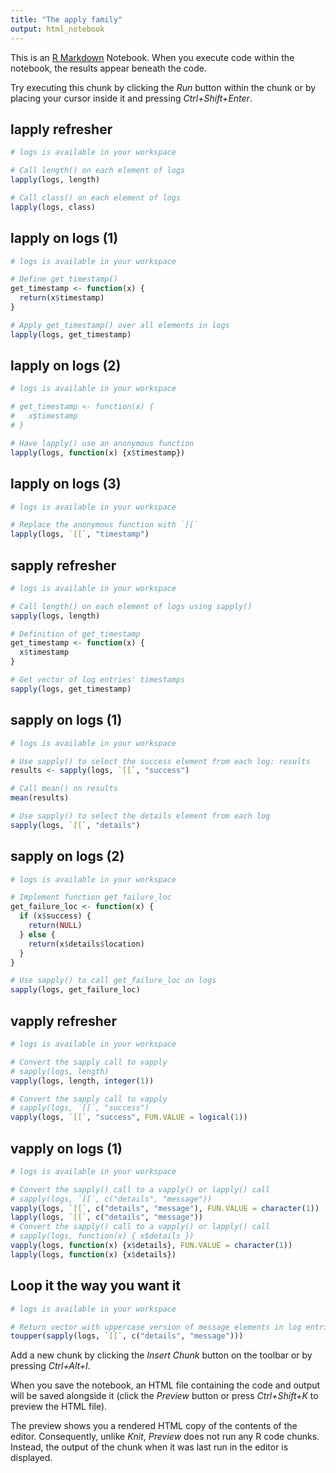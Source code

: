 ```yaml
---
title: "The apply family"
output: html_notebook
---
```


This is an [R Markdown](http://rmarkdown.rstudio.com) Notebook. When you execute code within the notebook, the results appear beneath the code. 

Try executing this chunk by clicking the *Run* button within the chunk or by placing your cursor inside it and pressing *Ctrl+Shift+Enter*. 

## lapply refresher

```r
# logs is available in your workspace

# Call length() on each element of logs
lapply(logs, length)

# Call class() on each element of logs
lapply(logs, class)
```

## lapply on logs (1)

```r
# logs is available in your workspace

# Define get_timestamp()
get_timestamp <- function(x) {
  return(x$timestamp)
}

# Apply get_timestamp() over all elements in logs
lapply(logs, get_timestamp)
```

## lapply on logs (2)

```r
# logs is available in your workspace

# get_timestamp <- function(x) {
#   x$timestamp
# }

# Have lapply() use an anonymous function
lapply(logs, function(x) {x$timestamp})
```

## lapply on logs (3)

```r
# logs is available in your workspace

# Replace the anonymous function with `[[` 
lapply(logs, `[[`, "timestamp")
```

## sapply refresher

```r
# logs is available in your workspace

# Call length() on each element of logs using sapply()
sapply(logs, length)

# Definition of get_timestamp
get_timestamp <- function(x) {
  x$timestamp
}

# Get vector of log entries' timestamps
sapply(logs, get_timestamp)
```

## sapply on logs (1)

```r
# logs is available in your workspace

# Use sapply() to select the success element from each log: results
results <- sapply(logs, `[[`, "success")

# Call mean() on results
mean(results)

# Use sapply() to select the details element from each log
sapply(logs, `[[`, "details")
```

## sapply on logs (2)

```r
# logs is available in your workspace

# Implement function get_failure_loc
get_failure_loc <- function(x) {
  if (x$success) {
    return(NULL)
  } else {
    return(x$details$location)
  }
}

# Use sapply() to call get_failure_loc on logs
sapply(logs, get_failure_loc)
```

## vapply refresher

```r
# logs is available in your workspace

# Convert the sapply call to vapply
# sapply(logs, length)
vapply(logs, length, integer(1))

# Convert the sapply call to vapply
# sapply(logs, `[[`, "success")
vapply(logs, `[[`, "success", FUN.VALUE = logical(1))
```

## vapply on logs (1)

```r
# logs is available in your workspace

# Convert the sapply() call to a vapply() or lapply() call
# sapply(logs, `[[`, c("details", "message"))
vapply(logs, `[[`, c("details", "message"), FUN.VALUE = character(1))
lapply(logs, `[[`, c("details", "message"))
# Convert the sapply() call to a vapply() or lapply() call
# sapply(logs, function(x) { x$details })
vapply(logs, function(x) {x$details}, FUN.VALUE = character(1))
lapply(logs, function(x) {x$details})
```

## Loop it the way you want it

```r
# logs is available in your workspace

# Return vector with uppercase version of message elements in log entries
toupper(sapply(logs, `[[`, c("details", "message")))
```



Add a new chunk by clicking the *Insert Chunk* button on the toolbar or by pressing *Ctrl+Alt+I*.

When you save the notebook, an HTML file containing the code and output will be saved alongside it (click the *Preview* button or press *Ctrl+Shift+K* to preview the HTML file).

The preview shows you a rendered HTML copy of the contents of the editor. Consequently, unlike *Knit*, *Preview* does not run any R code chunks. Instead, the output of the chunk when it was last run in the editor is displayed.
